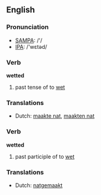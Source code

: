 ==English==

===Pronunciation===
*[[w:SAMPA|SAMPA]]: /'/
*[[w:IPA|IPA]]: /'wεtəd/

{{rft|Isn't "wetted" considered incorrect in preference to "wet" except in specialized jargon?}}

===Verb===
'''wetted'''

# past tense of to [[wet]]

===Translations===
*Dutch: [[maakte nat]], [[maakten nat]]

===Verb===
'''wetted'''

# past participle of to [[wet]]

===Translations===
*Dutch: [[natgemaakt]]